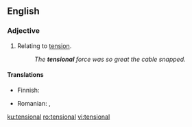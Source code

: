 ==English==

===Adjective===
{{en-adj|-}}

# Relating to [[tension]].
#:''The '''tensional''' force was so great the cable snapped.''

====Translations====
{{trans-top|relating to tension}}
* Finnish: {{t|fi|jännitys|alt=jännitys-}}
{{trans-mid}}
* Romanian: {{t+|ro|tensional}}, {{t|ro|de tensiune}}
{{trans-bottom}}
 

[[ku:tensional]]
[[ro:tensional]]
[[vi:tensional]]